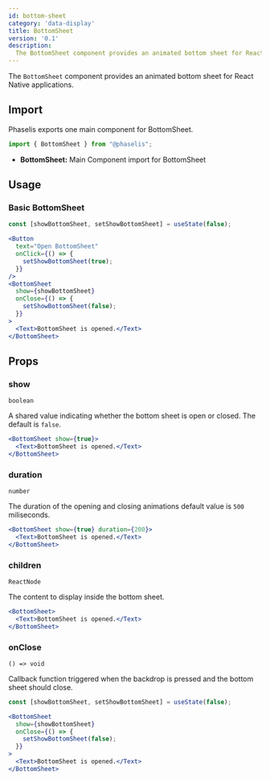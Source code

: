 ```yaml
---
id: bottom-sheet
category: 'data-display'
title: BottomSheet
version: '0.1'
description:
  The BottomSheet component provides an animated bottom sheet for React Native applications.
---
```


The `BottomSheet` component provides an animated bottom sheet for React Native applications.

## Import

Phaselis exports one main component for BottomSheet.

```js
import { BottomSheet } from "@phaselis";
```

- **BottomSheet:** Main Component import for BottomSheet

## Usage

### Basic BottomSheet

```jsx
const [showBottomSheet, setShowBottomSheet] = useState(false);

<Button
  text="Open BottomSheet"
  onClick={() => {
    setShowBottomSheet(true);
  }}
/>
<BottomSheet
  show={showBottomSheet}
  onClose={() => {
    setShowBottomSheet(false);
  }}
>
  <Text>BottomSheet is opened.</Text>
</BottomSheet>
```

## Props

### show
`boolean`

A shared value indicating whether the bottom sheet is open or closed. The default is `false`.

```jsx
<BottomSheet show={true}>
  <Text>BottomSheet is opened.</Text>
</BottomSheet>
```

### duration
`number` 

The duration of the opening and closing animations default value is `500` miliseconds.

```jsx
<BottomSheet show={true} duration={200}>
  <Text>BottomSheet is opened.</Text>
</BottomSheet>
```

### children
`ReactNode`

The content to display inside the bottom sheet.

```jsx
<BottomSheet>
  <Text>BottomSheet is opened.</Text>
</BottomSheet>
```

### onClose
`() => void`

Callback function triggered when the backdrop is pressed and the bottom sheet should close.

```jsx
const [showBottomSheet, setShowBottomSheet] = useState(false);

<BottomSheet
  show={showBottomSheet}
  onClose={() => {
    setShowBottomSheet(false);
  }}
>
  <Text>BottomSheet is opened.</Text>
</BottomSheet>
```
